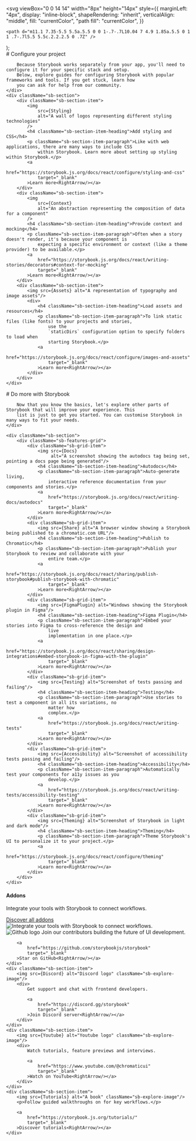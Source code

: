 

  <svg
    viewBox="0 0 14 14"
    width="8px"
    height="14px"
    style={{
      marginLeft: "4px",
      display: "inline-block",
      shapeRendering: "inherit",
      verticalAlign: "middle",
      fill: "currentColor",
      "path fill": "currentColor",
    }}
  >
    <path d="m11.1 7.35-5.5 5.5a.5.5 0 0 1-.7-.7L10.04 7 4.9 1.85a.5.5 0 1 1 .7-.7l5.5 5.5c.2.2.2.5 0 .7Z" />
  </svg>
);

<Meta title="Configure your project" />

<div className="sb-container">
    <div className='sb-section-title'>
        # Configure your project

        Because Storybook works separately from your app, you'll need to configure it for your specific stack and setup.
        Below, explore guides for configuring Storybook with popular frameworks and tools. If you get stuck, learn how
        you can ask for help from our community.
    </div>
    <div className="sb-section">
        <div className="sb-section-item">
            <img
                src={Styling}
                alt="A wall of logos representing different styling technologies"
            />
            <h4 className="sb-section-item-heading">Add styling and CSS</h4>
            <p className="sb-section-item-paragraph">Like with web applications, there are many ways to include CSS
                within Storybook. Learn more about setting up styling within Storybook.</p>
            <a
                href="https://storybook.js.org/docs/react/configure/styling-and-css"
                target="_blank"
            >Learn more<RightArrow/></a>
        </div>
        <div className="sb-section-item">
            <img
                src={Context}
                alt="An abstraction representing the composition of data for a component"
            />
            <h4 className="sb-section-item-heading">Provide context and mocking</h4>
            <p className="sb-section-item-paragraph">Often when a story doesn't render, it's because your component is
                expecting a specific environment or context (like a theme provider) to be available.</p>
            <a
                href="https://storybook.js.org/docs/react/writing-stories/decorators#context-for-mocking"
                target="_blank"
            >Learn more<RightArrow/></a>
        </div>
        <div className="sb-section-item">
            <img src={Assets} alt="A representation of typography and image assets"/>
            <div>
                <h4 className="sb-section-item-heading">Load assets and resources</h4>
                <p className="sb-section-item-paragraph">To link static files (like fonts) to your projects and stories,
                    use the
                    `staticDirs` configuration option to specify folders to load when
                    starting Storybook.</p>
                <a
                    href="https://storybook.js.org/docs/react/configure/images-and-assets"
                    target="_blank"
                >Learn more<RightArrow/></a>
            </div>
        </div>
    </div>

</div>
<div className="sb-container">
    <div className='sb-section-title'>
        # Do more with Storybook

        Now that you know the basics, let's explore other parts of Storybook that will improve your experience. This
        list is just to get you started. You can customise Storybook in many ways to fit your needs.
    </div>

    <div className="sb-section">
        <div className="sb-features-grid">
            <div className="sb-grid-item">
                <img src={Docs}
                     alt="A screenshot showing the autodocs tag being set, pointing a docs page being generated"/>
                <h4 className="sb-section-item-heading">Autodocs</h4>
                <p className="sb-section-item-paragraph">Auto-generate living,
                    interactive reference documentation from your components and stories.</p>
                <a
                    href="https://storybook.js.org/docs/react/writing-docs/autodocs"
                    target="_blank"
                >Learn more<RightArrow/></a>
            </div>
            <div className="sb-grid-item">
                <img src={Share} alt="A browser window showing a Storybook being published to a chromatic.com URL"/>
                <h4 className="sb-section-item-heading">Publish to Chromatic</h4>
                <p className="sb-section-item-paragraph">Publish your Storybook to review and collaborate with your
                    entire team.</p>
                <a
                    href="https://storybook.js.org/docs/react/sharing/publish-storybook#publish-storybook-with-chromatic"
                    target="_blank"
                >Learn more<RightArrow/></a>
            </div>
            <div className="sb-grid-item">
                <img src={FigmaPlugin} alt="Windows showing the Storybook plugin in Figma"/>
                <h4 className="sb-section-item-heading">Figma Plugin</h4>
                <p className="sb-section-item-paragraph">Embed your stories into Figma to cross-reference the design and
                    live
                    implementation in one place.</p>
                <a
                    href="https://storybook.js.org/docs/react/sharing/design-integrations#embed-storybook-in-figma-with-the-plugin"
                    target="_blank"
                >Learn more<RightArrow/></a>
            </div>
            <div className="sb-grid-item">
                <img src={Testing} alt="Screenshot of tests passing and failing"/>
                <h4 className="sb-section-item-heading">Testing</h4>
                <p className="sb-section-item-paragraph">Use stories to test a component in all its variations, no
                    matter how
                    complex.</p>
                <a
                    href="https://storybook.js.org/docs/react/writing-tests"
                    target="_blank"
                >Learn more<RightArrow/></a>
            </div>
            <div className="sb-grid-item">
                <img src={Accessibility} alt="Screenshot of accessibility tests passing and failing"/>
                <h4 className="sb-section-item-heading">Accessibility</h4>
                <p className="sb-section-item-paragraph">Automatically test your components for a11y issues as you
                    develop.</p>
                <a
                    href="https://storybook.js.org/docs/react/writing-tests/accessibility-testing"
                    target="_blank"
                >Learn more<RightArrow/></a>
            </div>
            <div className="sb-grid-item">
                <img src={Theming} alt="Screenshot of Storybook in light and dark mode"/>
                <h4 className="sb-section-item-heading">Theming</h4>
                <p className="sb-section-item-paragraph">Theme Storybook's UI to personalize it to your project.</p>
                <a
                    href="https://storybook.js.org/docs/react/configure/theming"
                    target="_blank"
                >Learn more<RightArrow/></a>
            </div>
        </div>
    </div>

</div>
<div className='sb-addon'>
    <div className='sb-addon-text'>
        <h4>Addons</h4>
        <p className="sb-section-item-paragraph">Integrate your tools with Storybook to connect workflows.</p>
        <a
            href="https://storybook.js.org/integrations/"
            target="_blank"
        >Discover all addons<RightArrow/></a>
    </div>
    <div className='sb-addon-img'>
        <img src={AddonLibrary} alt="Integrate your tools with Storybook to connect workflows."/>
    </div>
</div>

<div className="sb-section sb-socials">
    <div className="sb-section-item">
        <img src={Github} alt="Github logo" className="sb-explore-image"/>
        Join our contributors building the future of UI development.

        <a
            href="https://github.com/storybookjs/storybook"
            target="_blank"
        >Star on GitHub<RightArrow/></a>
    </div>
    <div className="sb-section-item">
        <img src={Discord} alt="Discord logo" className="sb-explore-image"/>
        <div>
            Get support and chat with frontend developers.

            <a
                href="https://discord.gg/storybook"
                target="_blank"
            >Join Discord server<RightArrow/></a>
        </div>
    </div>
    <div className="sb-section-item">
        <img src={Youtube} alt="Youtube logo" className="sb-explore-image"/>
        <div>
            Watch tutorials, feature previews and interviews.

            <a
                href="https://www.youtube.com/@chromaticui"
                target="_blank"
            >Watch on YouTube<RightArrow/></a>
        </div>
    </div>
    <div className="sb-section-item">
        <img src={Tutorials} alt="A book" className="sb-explore-image"/>
        <p>Follow guided walkthroughs on for key workflows.</p>

        <a
            href="https://storybook.js.org/tutorials/"
            target="_blank"
        >Discover tutorials<RightArrow/></a>
    </div>

</div>

<style>
  {`
  .sb-container {
    margin-bottom: 48px;
  }

      .sb-section {
        width: 100%;
        display: flex;
        flex-direction: row;
        gap: 20px;
      }

      img {
        object-fit: cover;
      }

      .sb-section-title {
        margin-bottom: 32px;
      }

      .sb-section a:not(h1 a, h2 a, h3 a) {
        font-size: 14px;
      }

      .sb-section-item, .sb-grid-item {
        flex: 1;
        display: flex;
        flex-direction: column;
      }

      .sb-section-item-heading {
        padding-top: 20px !important;
        padding-bottom: 5px !important;
        margin: 0 !important;
      }
      .sb-section-item-paragraph {
        margin: 0;
        padding-bottom: 10px;
      }

      .sb-chevron {
        margin-left: 5px;
      }

      .sb-features-grid {
        display: grid;
        grid-template-columns: repeat(2, 1fr);
        grid-gap: 32px 20px;
      }

      .sb-socials {
        display: grid;
        grid-template-columns: repeat(4, 1fr);
      }

      .sb-socials p {
        margin-bottom: 10px;
      }

      .sb-explore-image {
        max-height: 32px;
        align-self: flex-start;
      }

      .sb-addon {
        width: 100%;
        display: flex;
        align-items: center;
        position: relative;
        background-color: #EEF3F8;
        border-radius: 5px;
        border: 1px solid rgba(0, 0, 0, 0.05);
        background: #EEF3F8;
        height: 180px;
        margin-bottom: 48px;
        overflow: hidden;
      }

      .sb-addon-text {
        padding-left: 48px;
        max-width: 240px;
      }

      .sb-addon-text h4 {
        padding-top: 0px;
      }

      .sb-addon-img {
        position: absolute;
        left: 345px;
        top: 0;
        height: 100%;
        width: 200%;
        overflow: hidden;
      }

      .sb-addon-img img {
        width: 650px;
        transform: rotate(-15deg);
        margin-left: 40px;
        margin-top: -72px;
        box-shadow: 0 0 1px rgba(255, 255, 255, 0);
        backface-visibility: hidden;
      }

      @media screen and (max-width: 800px) {
        .sb-addon-img {
          left: 300px;
        }
      }

      @media screen and (max-width: 600px) {
        .sb-section {
          flex-direction: column;
        }

        .sb-features-grid {
          grid-template-columns: repeat(1, 1fr);
        }

        .sb-socials {
          grid-template-columns: repeat(2, 1fr);
        }

        .sb-addon {
          height: 280px;
          align-items: flex-start;
          padding-top: 32px;
          overflow: hidden;
        }

        .sb-addon-text {
          padding-left: 24px;
        }

        .sb-addon-img {
          right: 0;
          left: 0;
          top: 130px;
          bottom: 0;
          overflow: hidden;
          height: auto;
          width: 124%;
        }

        .sb-addon-img img {
          width: 1200px;
          transform: rotate(-12deg);
          margin-left: 0;
          margin-top: 48px;
          margin-bottom: -40px;
          margin-left: -24px;
        }
      }
`}
</style>
